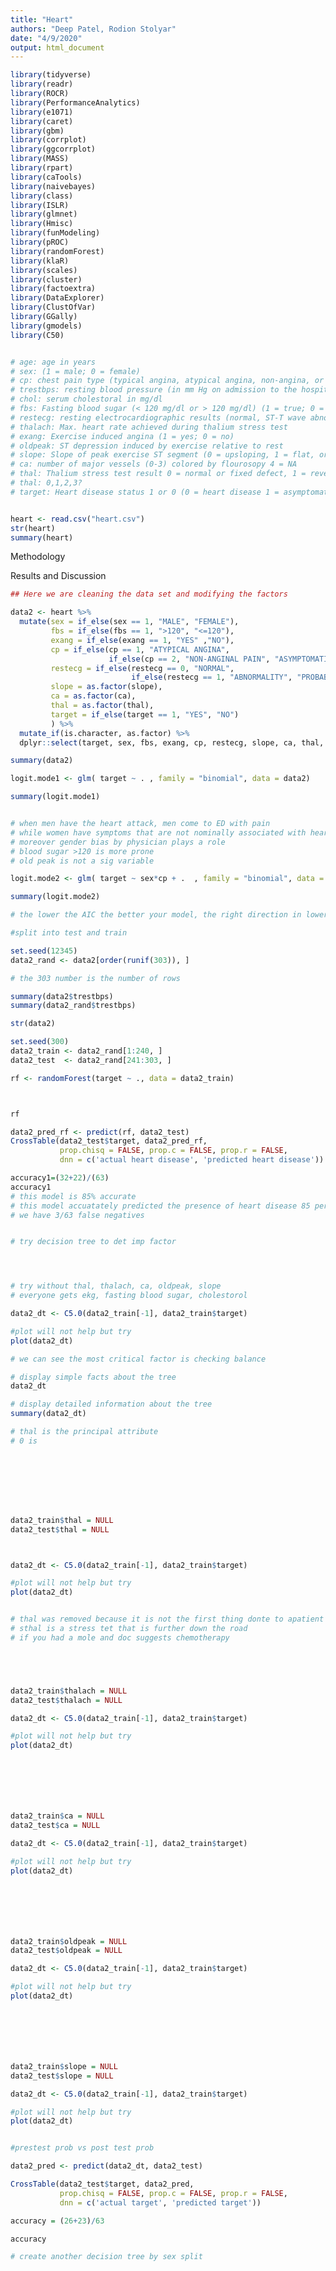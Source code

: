```yaml
---
title: "Heart"
authors: "Deep Patel, Rodion Stolyar"
date: "4/9/2020"
output: html_document
---
```


```r
library(tidyverse)
library(readr)
library(ROCR)
library(PerformanceAnalytics)
library(e1071)
library(caret)
library(gbm)
library(corrplot)
library(ggcorrplot)
library(MASS)
library(rpart)
library(caTools)
library(naivebayes)
library(class)
library(ISLR)
library(glmnet)
library(Hmisc)
library(funModeling)
library(pROC)
library(randomForest)
library(klaR)
library(scales)
library(cluster)
library(factoextra)
library(DataExplorer)
library(ClustOfVar)
library(GGally)
library(gmodels)
library(C50)


# age: age in years
# sex: (1 = male; 0 = female)
# cp: chest pain type (typical angina, atypical angina, non-angina, or asymptomatic angina)
# trestbps: resting blood pressure (in mm Hg on admission to the hospital)
# chol: serum cholestoral in mg/dl
# fbs: Fasting blood sugar (< 120 mg/dl or > 120 mg/dl) (1 = true; 0 = false)
# restecg: resting electrocardiographic results (normal, ST-T wave abnormality, or left ventricular hypertrophy)
# thalach: Max. heart rate achieved during thalium stress test
# exang: Exercise induced angina (1 = yes; 0 = no)
# oldpeak: ST depression induced by exercise relative to rest
# slope: Slope of peak exercise ST segment (0 = upsloping, 1 = flat, or 2 = downsloping)
# ca: number of major vessels (0-3) colored by flourosopy 4 = NA
# thal: Thalium stress test result 0 = normal or fixed defect, 1 = reversible defect
# thal: 0,1,2,3?
# target: Heart disease status 1 or 0 (0 = heart disease 1 = asymptomatic)


heart <- read.csv("heart.csv")
str(heart)
summary(heart)

```

Methodology

Results and Discussion

```r
## Here we are cleaning the data set and modifying the factors

data2 <- heart %>% 
  mutate(sex = if_else(sex == 1, "MALE", "FEMALE"),
         fbs = if_else(fbs == 1, ">120", "<=120"),
         exang = if_else(exang == 1, "YES" ,"NO"),
         cp = if_else(cp == 1, "ATYPICAL ANGINA",
                      if_else(cp == 2, "NON-ANGINAL PAIN", "ASYMPTOMATIC")),
         restecg = if_else(restecg == 0, "NORMAL",
                           if_else(restecg == 1, "ABNORMALITY", "PROBABLE OR DEFINITE")),
         slope = as.factor(slope),
         ca = as.factor(ca),
         thal = as.factor(thal),
         target = if_else(target == 1, "YES", "NO")
         ) %>% 
  mutate_if(is.character, as.factor) %>% 
  dplyr::select(target, sex, fbs, exang, cp, restecg, slope, ca, thal, everything())

summary(data2)

```


```r

logit.mode1 <- glm( target ~ . , family = "binomial", data = data2)

summary(logit.mode1)


# when men have the heart attack, men come to ED with pain 
# while women have symptoms that are not nominally associated with heart attack
# moreover gender bias by physician plays a role
# blood sugar >120 is more prone
# old peak is not a sig variable

logit.mode2 <- glm( target ~ sex*cp + .  , family = "binomial", data = data2)

summary(logit.mode2)

# the lower the AIC the better your model, the right direction in lower AIC

#split into test and train

set.seed(12345)
data2_rand <- data2[order(runif(303)), ]

# the 303 number is the number of rows

summary(data2$trestbps)
summary(data2_rand$trestbps)

str(data2)

set.seed(300)
data2_train <- data2_rand[1:240, ]
data2_test  <- data2_rand[241:303, ]

rf <- randomForest(target ~ ., data = data2_train)



rf

data2_pred_rf <- predict(rf, data2_test)
CrossTable(data2_test$target, data2_pred_rf,
           prop.chisq = FALSE, prop.c = FALSE, prop.r = FALSE,
           dnn = c('actual heart disease', 'predicted heart disease'))

accuracy1=(32+22)/(63)
accuracy1
# this model is 85% accurate
# this model accuatately predicted the presence of heart disease 85 percent of the time
# we have 3/63 false negatives


# try decision tree to det imp factor




# try without thal, thalach, ca, oldpeak, slope
# everyone gets ekg, fasting blood sugar, cholestorol

data2_dt <- C5.0(data2_train[-1], data2_train$target)

#plot will not help but try
plot(data2_dt)

# we can see the most critical factor is checking balance

# display simple facts about the tree
data2_dt

# display detailed information about the tree
summary(data2_dt)

# thal is the principal attribute
# 0 is 








data2_train$thal = NULL
data2_test$thal = NULL



data2_dt <- C5.0(data2_train[-1], data2_train$target)

#plot will not help but try
plot(data2_dt)


# thal was removed because it is not the first thing donte to apatient
# sthal is a stress tet that is further down the road
# if you had a mole and doc suggests chemotherapy





data2_train$thalach = NULL
data2_test$thalach = NULL

data2_dt <- C5.0(data2_train[-1], data2_train$target)

#plot will not help but try
plot(data2_dt)







data2_train$ca = NULL
data2_test$ca = NULL

data2_dt <- C5.0(data2_train[-1], data2_train$target)

#plot will not help but try
plot(data2_dt)







data2_train$oldpeak = NULL
data2_test$oldpeak = NULL

data2_dt <- C5.0(data2_train[-1], data2_train$target)

#plot will not help but try
plot(data2_dt)







data2_train$slope = NULL
data2_test$slope = NULL

data2_dt <- C5.0(data2_train[-1], data2_train$target)

#plot will not help but try
plot(data2_dt)


#prestest prob vs post test prob

data2_pred <- predict(data2_dt, data2_test)

CrossTable(data2_test$target, data2_pred,
           prop.chisq = FALSE, prop.c = FALSE, prop.r = FALSE,
           dnn = c('actual target', 'predicted target'))

accuracy = (26+23)/63

accuracy

# create another decision tree by sex split






```

